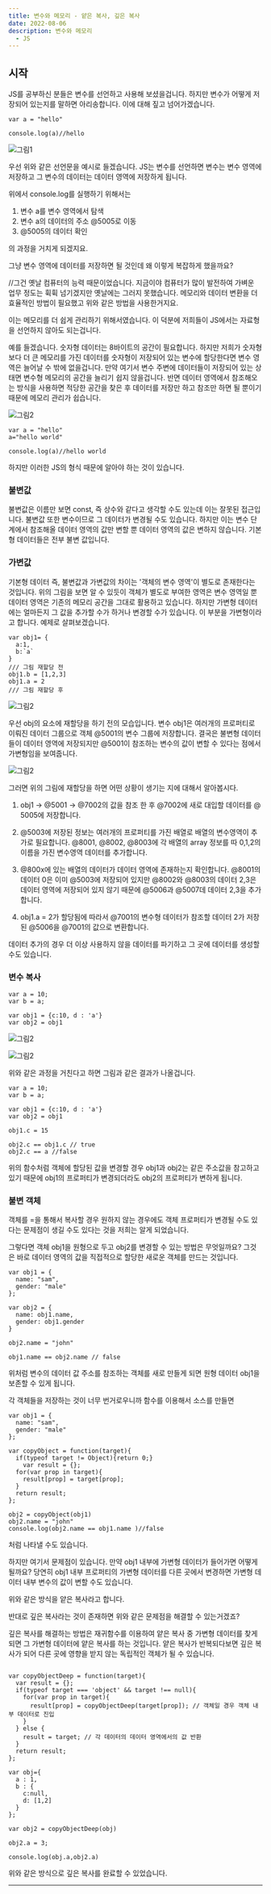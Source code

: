 ```yaml
---
title: 변수와 메모리 - 얕은 복사, 깊은 복사
date: 2022-08-06
description: 변수와 메모리
  - JS
---
```


## 시작

JS를 공부하신 분들은 변수를 선언하고 사용해 보셨을겁니다. 하지만 변수가 어떻게 저장되어 있는지를 말하면 아리송합니다. 이에 대해 짚고 넘어가겠습니다.

```
var a = "hello"

console.log(a)//hello
```

![그림1](./pic13.png)

우선 위와 같은 선언문을 예시로 들겠습니다. JS는 변수를 선언하면 변수는 변수 영역에 저장하고 그 변수의 데이터는 데이터 영역에 저장하게 됩니다.

위에서 console.log를 실행하기 위해서는

1. 변수 a를 변수 영역에서 탐색
2. 변수 a의 데이터의 주소 @5005로 이동
3. @5005의 데이터 확인

의 과정을 거치게 되겠지요.

그냥 변수 영역에 데이터를 저장하면 될 것인데 왜 이렇게 복잡하게 했을까요?

//그건 옛날 컴퓨터의 능력 때문이었습니다. 지금이야 컴퓨터가 많이 발전하여 가벼운 업무 정도는 휙휙 넘기겠지만 옛날에는 그러지 못했습니다. 메모리와 데이터 변환을 더 효율적인 방법이 필요했고 위와 같은 방법을 사용한거지요.

이는 메모리를 더 쉽게 관리하기 위해서였습니다. 이 덕분에 저희들이 JS에서는 자료형을 선언하지 않아도 되는겁니다.

예를 들겠습니다. 숫자형 데이터는 8바이트의 공간이 필요합니다. 하지만 저희가 숫자형보다 더 큰 메모리를 가진 데이터를 숫자형이 저장되어 있는 변수에 할당한다면 변수 영역은 늘어날 수 밖에 없을겁니다.
만약 여기서 변수 주변에 데이터들이 저장되어 있는 상태면 변수형 메모리의 공간을 늘리기 쉽지 않을겁니다.
반면 데이터 영역에서 참조해오는 방식을 사용하면 적당한 공간을 찾은 후 데이터를 저장만 하고 참조만 하면 될 뿐이기 때문에 메모리 관리가 쉽습니다.

![그림2](./pic14.png)

```
var a = "hello"
a="hello world"

console.log(a)//hello world

```

하지만 이러한 JS의 형식 때문에 알아야 하는 것이 있습니다.

### 불변값

불변값은 이름만 보면 const, 즉 상수와 같다고 생각할 수도 있는데 이는 잘못된 접근입니다. 불변값 또한 변수이므로 그 데이터가 변경될 수도 있습니다. 하지만 이는 변수 단계에서 참조해올 데이터 영역의 값만 변할 뿐 데이터 영역의 값은 변하지 않습니다. 기본형 데이터들은 전부 불변 값입니다.

### 가변값

기본형 데이터 즉, 불변값과 가변값의 차이는 '객체의 변수 영역'이 별도로 존재한다는 것입니다. 위의 그림을 보면 알 수 있듯이 객체가 별도로 부여한 영역은 변수 영역일 뿐 데이터 영역은 기존의 메모리 공간을 그대로 활용하고 있습니다. 하지만 가변형 데이터에는 얼마든지 그 값을 추가할 수가 하거나 변경할 수가 있습니다. 이 부분을 가변형이라고 합니다. 예제로 살펴보겠습니다.

```
var obj1= {
  a:1,
  b:`a`
}
/// 그림 재할당 전
obj1.b = [1,2,3]
obj1.a = 2
/// 그림 재할당 후
```

![그림2](./pic15.png)

우선 obj의 요소에 재할당을 하기 전의 모습입니다.
변수 obj1은 여러개의 프로퍼티로 이뤄진 데이터 그룹으로 객체 @5001의 변수 그룹에 저장합니다.
결국은 불변형 데이터들이 데이터 영역에 저장되지만 @5001이 참조하는 변수의 값이 변할 수 있다는 점에서 가변형임을 보여줍니다.

![그림2](./pic16.png)

그러면 위의 그림에 재할당을 하면 어떤 상황이 생기는 지에 대해서 알아봅시다.

1. obj1 -> @5001 -> @7002의 값을 참조 한 후 @7002에 새로 대입할 데이터를 @ 5005에 저장합니다.

2. @5003에 저장된 정보는 여러개의 프로퍼티를 가진 배열로 배열의 변수영역이 추가로 필요합니다. @8001, @8002, @8003에 각 배열의 array 정보를 따 0,1,2의 이름을 가진 변수영역 데이터를 추가합니다.

3. @800x에 있는 배열의 데이터가 데이터 영역에 존재하는지 확인합니다. @8001의 데이터 0은 이미 @5003에 저장되어 있지만 @8002와 @8003의 데이터 2,3은 데이터 영역에 저장되어 있지 않기 때문에 @5006과 @5007데 데이터 2,3을 추가합니다.

4. obj1.a = 2가 할당됨에 따라서 @7001의 변수형 데이터가 참조할 데이터 2가 저장된 @5006을 @7001의 값으로 변환합니다.

데이터 추가의 경우 더 이상 사용하지 않을 데이터를 파기하고 그 곳에 데이터를 생성할 수도 있습니다.

### 변수 복사

```
var a = 10;
var b = a;

var obj1 = {c:10, d : 'a'}
var obj2 = obj1
```

![그림2](./pic17.png)

![그림2](./pic18.png)

위와 같은 과정을 거친다고 하면 그림과 같은 결과가 나올겁니다.

```
var a = 10;
var b = a;

var obj1 = {c:10, d : 'a'}
var obj2 = obj1

obj1.c = 15

obj2.c == obj1.c // true
obj2.c == a //false
```

위의 함수처럼 객체에 할당된 값을 변경할 경우 obj1과 obj2는 같은 주소값을 참고하고 있기 때문에 obj1의 프로퍼티가 변경되더라도 obj2의 프로퍼티가 변하게 됩니다.

### 불변 객체

객체를 =을 통해서 복사할 경우 원하지 않는 경우에도 객체 프로퍼티가 변경될 수도 있다는 문제점이 생길 수도 있다는 것을 저희는 알게 되었습니다.

그렇다면 객체 obj1을 원형으로 두고 obj2를 변경할 수 있는 방법은 무엇일까요? 그것은 바로 데이터 영역의 값을 직접적으로 할당한 새로운 객체를 만드는 것입니다.

```
var obj1 = {
  name: "sam",
  gender: "male"
};

var obj2 = {
  name: obj1.name,
  gender: obj1.gender
}

obj2.name = "john"

obj1.name == obj2.name // false
```

위처럼 변수의 데이터 값 주소를 참조하는 객체를 새로 만들게 되면 원형 데이터 obj1을 보존할 수 있게 됩니다.

각 객체들을 저장하는 것이 너무 번거로우니까 함수를 이용해서 소스를 만들면

```
var obj1 = {
  name: "sam",
  gender: "male"
};

var copyObject = function(target){
  if(typeof target != Object){return 0;}
    var result = {};
  for(var prop in target){
    result[prop] = target[prop];
  }
  return result;
};

obj2 = copyObject(obj1)
obj2.name = "john"
console.log(obj2.name == obj1.name )//false
```

처럼 나타낼 수도 있습니다.

하지만 여기서 문제점이 있습니다. 만약 obj1 내부에 가변형 데이터가 들어가면 어떻게 될까요? 당연히 obj1 내부 프로퍼티의 가변형 데이터를 다른 곳에서 변경하면 가변형 데이터 내부 변수의 값이 변할 수도 있습니다.

위와 같은 방식을 얕은 복사라고 합니다.

반대로 깊은 복사라는 것이 존재하면 위와 같은 문제점을 해결할 수 있는거겠죠?

깊은 복사를 해결하는 방법은 재귀함수를 이용하여 얕은 복사 중 가변형 데이터를 찾게되면 그 가변형 데이터에 얕은 복사를 하는 것입니다. 얕은 복사가 반복되다보면 깊은 복사가 되어 다른 곳에 영향을 받지 않는 독립적인 객체가 될 수 있습니다.

```

var copyObjectDeep = function(target){
  var result = {};
  if(typeof target === 'object' && target !== null){
    for(var prop in target){
      result[prop] = copyObjectDeep(target[prop]); // 객체일 경우 객체 내부 데이터로 진입
    }
  } else {
    result = target; // 각 데이터의 데이터 영역에서의 값 반환
  }
  return result;
};

var obj={
  a : 1,
  b : {
    c:null,
    d: [1,2]
  }
};

var obj2 = copyObjectDeep(obj)

obj2.a = 3;

console.log(obj.a,obj2.a)

```

위와 같은 방식으로 깊은 복사를 완료할 수 있었습니다.

---
